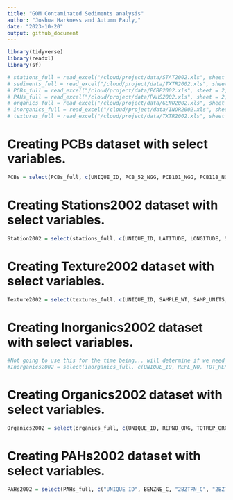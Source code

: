 ```yaml
---
title: "GOM Contaminated Sediments analysis"
author: "Joshua Harkness and Autumn Pauly,"
date: "2023-10-20"
output: github_document
---
```

```r
library(tidyverse)
library(readxl)
library(sf)
```

```r
# stations_full = read_excel("/cloud/project/data/STAT2002.xls", sheet = 2, skip = 3)
# sediments_full = read_excel("/cloud/project/data/TXTR2002.xls", sheet = 2, skip = 3)
# PCBs_full = read_excel("/cloud/project/data/PCBP2002.xls", sheet = 2, skip = 3)
# PAHs_full = read_excel("/cloud/project/data/PAHS2002.xls", sheet = 2, skip = 3)
# organics_full = read_excel("/cloud/project/data/GENO2002.xls", sheet = 2, skip = 3)
# inorganics_full = read_excel("/cloud/project/data/INOR2002.xls", sheet = 2, skip = 3)
# textures_full = read_excel("/cloud/project/data/TXTR2002.xls", sheet = 2, skip = 3)
```
# Creating PCBs dataset with select variables. 
```r
PCBs = select(PCBs_full, c(UNIQUE_ID, PCB_52_NGG, PCB101_NGG, PCB118_NGG, PCB128_NGG, PCB138_NGG, PCB153_NGG, PCB180_NGG, PCB206_NGG, PCB209_NGG, DDT_4_4_C, DDT_2_4_C, DDE_4_4_C, DDD_4_4_C, ENDRIN_C, ENDR_ALD_C, ALDRIN_C, DIELDRN_C, CLRDNE_T_C, MIREX_C, METHOXYCLC, BHC_A_C, BHC_B_C, BHC_D_C, LINDANE_C))
```

# Creating Stations2002 dataset with select variables.
```r
Station2002 = select(stations_full, c(UNIQUE_ID, LATITUDE, LONGITUDE, SOUNDING_M, STATE_NAME, QUAD_NAME, GEN_LOC_NM, SPECFC_LOC, AREA_CODE, SAMP_DATE1, TO_SMP_DT2, DPTH_N_COR, DPTH_CODE, COR_GRB_CD))
```

# Creating Texture2002 dataset with select variables.
```r
Texture2002 = select(textures_full, c(UNIQUE_ID, SAMPLE_WT, SAMP_UNITS, Q1_MM, Q2_MED_MM, Q3_MM, GRN_SI_PCT, SPECIFIC_G, GRAVEL_PCT, SAND_PCT, SILT_PCT, CLAY_PCT, FINES_SIL, SED_CLASS, CLASSIF_S, MEDIAN, MEAN, STDEV_SORT, SKEWNESS, KURTOSIS))
```

# Creating Inorganics2002 dataset with select variables.

```r
#Not going to use this for the time being... will determine if we need these variables in the future. 
#Inorganics2002 = select(inorganics_full, c(UNIQUE_ID, REPL_NO, TOT_REPL, AG_UG_G, AL_UG_G, AS_UG_G, AS_UG_G, AU_UG_G, B_UG_G, BA_UG_G, BE_UG_G, CA_UG_G, CD_UG_G, CL_UG_G, CO_UG_G, CR_UG_G, CU_UG_G, FE_UG_G, HG_UG_G, K_UG_G, LI_UG_G, MG_UG_G, MN_UG_G, MO_UG_G, NA_UG_G, NI_UG_G, P_UG_G, PB_UG_G, RA_UG_G, SB_UG_G, SE_UG_G, SI_UG_G, SN_UG_G, TI_UG_G, TL_UG_G, TH_UG_G, U_UG_G, V_UG_G, ZN_UG_G, C_INOR_PCT, C_ORG_PCT, C_TOT_PCT, VOLAT_PCT, HYDROG_PCT, NITROG_PCT, NH3_MOL_KG, NO3_MOL_KG, O2_MOL_KG, SO2_MOL_KG, SO3_MOL_KG, SO4_MOL_KG, AVS_MOL_G, COD_UG_G, CEC_MOL_KG, SURF_M2_G, TOTSAMP_G, TSOL_WTPCT, WATER_WPCT, R_MOHMS, SP_C_MOHMS, SALIN_PPT, ALK_MEQ_KG, PH, TOTR_MR_HR, ALPHA_PC_G, BETA_PC_G, BULK_RAD_Q))
```

# Creating Organics2002 dataset with select variables.
```r
Organics2002 = select(organics_full, c(UNIQUE_ID, REPNO_ORG, TOTREP_ORG, TVS_EP_PCT, O_G_PCT, O_G_UGG, PHCTOT_PCT, PHCTOT_UGG, PCB_T_UGG, DDT_T_NGG, DDE_T_NGG, DDD_T_NGG, PEST_UG_G, PAHTOT_PCT, PAHTOT_UGG, LIPIDS_NGG, CLOST_SP_G, MBT_C, DBT_C, TBT_C, TTBT_C))
```

# Creating PAHs2002 dataset with select variables.
```r
PAHs2002 = select(PAHs_full, c("UNIQUE ID", BENZNE_C, "2BZTPN_C", "2BZTPN_T_C", C1DIBZTPNC, C2DIBZTPNC, C3DIBZTPNC, "2BZFRN_T_C", NAPHTHLN_C, NPHTLN_T_C, C1NPHTLN_C, "1MTYLNAP_C", "2MTYLNAP_C", C2NPHTLN_C, C3NPHTLN_C, C4NPHTLN_C, BIPHENYL_C, ACNPHTHN_C, ACNPHTYL_C, FLUORENE_C, C1FLORNE_C, C2FLORNE_C, C3FLORNE_C, PHNANTHR_C, "1MT_PHE_C", C2PHNANT_C, C3PHNANT_C, C4PHNANT_C, ANTHRACN_C, BZ_A_ANT_C, "2_AH_ANT_C", PYRENE_C, C1PYRENE_C, BZ_A_PYR_C, BZ_E_PYR_C, IN_123_PYC, "3_4BNZPY_C", FLORNTHN_C, C1FLRNTHNC, BZ_B_FLUOC, BZ_K_FLUOC, CHRYSENE_C, CHRYS_C1_C, CHRYS_C2_C, CHRYS_C3_C, CHRYS_C4_C, PERYLENE_C, BNZ_G_PYLC, B_GHI_PYLC))
```

